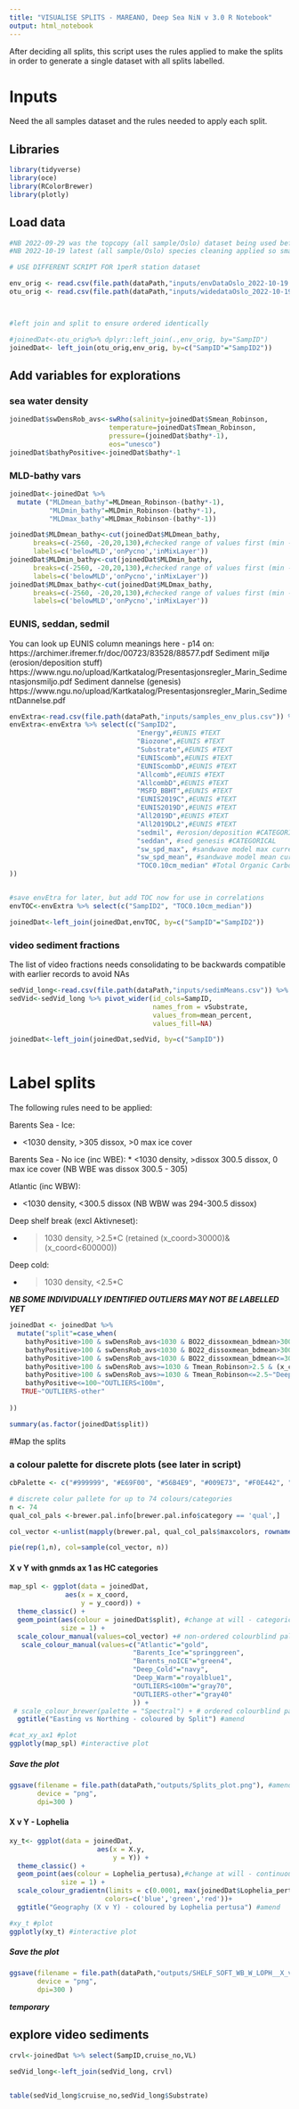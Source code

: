 ```yaml
---
title: "VISUALISE SPLITS - MAREANO, Deep Sea NiN v 3.0 R Notebook"
output: html_notebook
---
```


After deciding all splits, this script uses the rules applied to make the splits in order to generate a single dataset with all splits labelled.

# Inputs
 Need the all samples dataset and the rules needed to apply each split.
 
## Libraries
```r
library(tidyverse)
library(oce)
library(RColorBrewer)
library(plotly)
```

## Load data
 
```r
#NB 2022-09-29 was the topcopy (all sample/Oslo) dataset being used before the latest species cleaning
#NB 2022-10-19 latest (all sample/Oslo) species cleaning applied so smaller spp dataset

# USE DIFFERENT SCRIPT FOR 1perR station dataset

env_orig <- read.csv(file.path(dataPath,"inputs/envDataOslo_2022-10-19.csv")) %>% as.data.frame
otu_orig <- read.csv(file.path(dataPath,"inputs/widedataOslo_2022-10-19.csv")) %>% as.data.frame



#left join and split to ensure ordered identically

#joinedDat<-otu_orig%>% dplyr::left_join(.,env_orig, by="SampID")
joinedDat<- left_join(otu_orig,env_orig, by=c("SampID"="SampID2"))
```

## Add variables for explorations


### sea water density
```r
joinedDat$swDensRob_avs<-swRho(salinity=joinedDat$Smean_Robinson,
                         temperature=joinedDat$Tmean_Robinson,
                         pressure=(joinedDat$bathy*-1),
                         eos="unesco")
joinedDat$bathyPositive<-joinedDat$bathy*-1
```

### MLD-bathy vars
```r
joinedDat<-joinedDat %>% 
  mutate ("MLDmean_bathy"=MLDmean_Robinson-(bathy*-1),
          "MLDmin_bathy"=MLDmin_Robinson-(bathy*-1),
          "MLDmax_bathy"=MLDmax_Robinson-(bathy*-1))

joinedDat$MLDmean_bathy<-cut(joinedDat$MLDmean_bathy, 
      breaks=c(-2560, -20,20,130),#checked range of values first (min -2554, max 123)
      labels=c('belowMLD','onPycno','inMixLayer'))
joinedDat$MLDmin_bathy<-cut(joinedDat$MLDmin_bathy, 
      breaks=c(-2560, -20,20,130),#checked range of values first (min -2554, max 123)
      labels=c('belowMLD','onPycno','inMixLayer'))
joinedDat$MLDmax_bathy<-cut(joinedDat$MLDmax_bathy, 
      breaks=c(-2560, -20,20,130),#checked range of values first (min -2554, max 123)
      labels=c('belowMLD','onPycno','inMixLayer'))
```


### EUNIS, seddan, sedmil

You can look up EUNIS column meanings here - p14 on: https://archimer.ifremer.fr/doc/00723/83528/88577.pdf
Sediment miljø (erosion/deposition stuff) https://www.ngu.no/upload/Kartkatalog/Presentasjonsregler_Marin_Sedimentasjonsmiljo.pdf
Sediment dannelse (genesis) https://www.ngu.no/upload/Kartkatalog/Presentasjonsregler_Marin_SedimentDannelse.pdf
```r
envExtra<-read.csv(file.path(dataPath,"inputs/samples_env_plus.csv")) %>% as.data.frame
envExtra<-envExtra %>% select(c("SampID2", 
                                "Energy",#EUNIS #TEXT
                                "Biozone",#EUNIS #TEXT
                                "Substrate",#EUNIS #TEXT
                                "EUNIScomb",#EUNIS #TEXT
                                "EUNIScombD",#EUNIS #TEXT
                                "Allcomb",#EUNIS #TEXT
                                "AllcombD",#EUNIS #TEXT
                                "MSFD_BBHT",#EUNIS #TEXT
                                "EUNIS2019C",#EUNIS #TEXT
                                "EUNIS2019D",#EUNIS #TEXT
                                "All2019D",#EUNIS #TEXT
                                "All2019DL2",#EUNIS #TEXT
                                "sedmil", #erosion/deposition #CATEGORICAL
                                "seddan", #sed genesis #CATEGORICAL 
                                "sw_spd_max", #sandwave model max current speed
                                "sw_spd_mean", #sandwave model mean current speed
                                "TOC0.10cm_median" #Total Organic Carbon (Markus Diesing preliminary model 10/2022 top 10cm prediction)
))


#save envEtra for later, but add TOC now for use in correlations
envTOC<-envExtra %>% select(c("SampID2", "TOC0.10cm_median"))

joinedDat<-left_join(joinedDat,envTOC, by=c("SampID"="SampID2"))
```



### video sediment fractions
The list of video fractions needs consolidating to be backwards compatible with earlier records to avoid NAs



```r
sedVid_long<-read.csv(file.path(dataPath,"inputs/sedimMeans.csv")) %>% as.data.frame
sedVid<-sedVid_long %>% pivot_wider(id_cols=SampID,
                                    names_from = vSubstrate,
                                    values_from=mean_percent,
                                    values_fill=NA)

joinedDat<-left_join(joinedDat,sedVid, by=c("SampID"))



```






# Label splits

The following rules need to be applied:

Barents Sea - Ice:

* <1030 density, >305 dissox, >0 max ice cover

Barents Sea - No ice (inc WBE):
* <1030 density, >dissox 300.5 dissox, 0 max ice cover (NB WBE was dissox 300.5 - 305)


Atlantic (inc WBW):

* <1030 density, <300.5 dissox (NB WBW was 294-300.5 dissox)

Deep shelf break (excl Aktivneset):

* >1030 density, >2.5*C (retained (x_coord>30000)&(x_coord<600000))


Deep cold:

* >1030 density, <2.5*C

***NB SOME INDIVIDUALLY IDENTIFIED OUTLIERS MAY NOT BE LABELLED YET***


```r
joinedDat <- joinedDat %>% 
  mutate("split"=case_when(
    bathyPositive>100 & swDensRob_avs<1030 & BO22_dissoxmean_bdmean>300.5 & BO22_icecoverltmax_ss>0~"Barents_Ice", #technically >305 but wanted to capture the ice cover that occurred at 305
    bathyPositive>100 & swDensRob_avs<1030 & BO22_dissoxmean_bdmean>300.5 & BO22_icecoverltmax_ss==0~"Barents_noICE",
    bathyPositive>100 & swDensRob_avs<1030 & BO22_dissoxmean_bdmean<=300.5 & cruise_no!=2006612~"Atlantic",
    bathyPositive>100 & swDensRob_avs>=1030 & Tmean_Robinson>2.5 & (x_coord>30000 &x_coord<600000)~"Deep_Warm",
    bathyPositive>100 & swDensRob_avs>=1030 & Tmean_Robinson<=2.5~"Deep_Cold",
    bathyPositive<=100~"OUTLIERS<100m",
   TRUE~"OUTLIERS-other"
         
))

summary(as.factor(joinedDat$split))
```


#Map the splits

### a colour palette for discrete plots (see later in script)
```r
cbPalette <- c("#999999", "#E69F00", "#56B4E9", "#009E73", "#F0E442", "#0072B2", "#D55E00", "#CC79A7")

# discrete colur pallete for up to 74 colours/categories
n <- 74
qual_col_pals <-brewer.pal.info[brewer.pal.info$category == 'qual',]

col_vector <-unlist(mapply(brewer.pal, qual_col_pals$maxcolors, rownames(qual_col_pals)))

pie(rep(1,n), col=sample(col_vector, n))
```

#### X v Y with gnmds ax 1 as HC categories
```r
map_spl <- ggplot(data = joinedDat,
              aes(x = x_coord,
                  y = y_coord)) +
  theme_classic() +
  geom_point(aes(colour = joinedDat$split), #change at will - categorical vars only
             size = 1) +
  scale_colour_manual(values=col_vector) +# non-ordered colourblind pallette
   scale_colour_manual(values=c("Atlantic"="gold",
                               "Barents_Ice"="springgreen",
                               "Barents_noICE"="green4",
                               "Deep_Cold"="navy",
                               "Deep_Warm"="royalblue1",
                               "OUTLIERS<100m"="gray70",
                               "OUTLIERS-other"="gray40"
                               )) +
 # scale_colour_brewer(palette = "Spectral") + # ordered colourblind pallette
  ggtitle("Easting vs Northing - coloured by Split") #amend

#cat_xy_ax1 #plot
ggplotly(map_spl) #interactive plot


```

##### Save the plot
```r
ggsave(filename = file.path(dataPath,"outputs/Splits_plot.png"), #amend
       device = "png",
       dpi=300 )

```
#### X v Y - Lophelia
```r
xy_t<- ggplot(data = joinedDat,
                      aes(x = X.y,
                          y = Y)) +
  theme_classic() +
  geom_point(aes(colour = Lophelia_pertusa),#change at will - continuous vars only
             size = 1) +
  scale_colour_gradientn(limits = c(0.0001, max(joinedDat$Lophelia_pertusa)), #match variable acting as colour
                        colors=c('blue','green','red'))+
  ggtitle("Geography (X v Y) - coloured by Lophelia pertusa") #amend

#xy_t #plot
ggplotly(xy_t) #interactive plot

```
##### Save the plot
```r
ggsave(filename = file.path(dataPath,"outputs/SHELF_SOFT_WB_W_LOPH__X_v_Y_loph.png"), #amend
       device = "png",
       dpi=300 )
```



***temporary***

## explore video sediments

```r
crvl<-joinedDat %>% select(SampID,cruise_no,VL)

sedVid_long<-left_join(sedVid_long, crvl)


table(sedVid_long$cruise_no,sedVid_long$Substrate)


```














































 
 